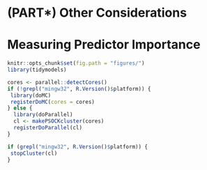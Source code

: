 # (PART\*) Other Considerations {-}


# Measuring Predictor Importance

```r
knitr::opts_chunk$set(fig.path = "figures/")
library(tidymodels)

cores <- parallel::detectCores()
if (!grepl("mingw32", R.Version()$platform)) {
 library(doMC)
 registerDoMC(cores = cores)
} else {
  library(doParallel)
  cl <- makePSOCKcluster(cores)
  registerDoParallel(cl)
}
```

```r
if (grepl("mingw32", R.Version()$platform)) {
 stopCluster(cl)
} 
```

